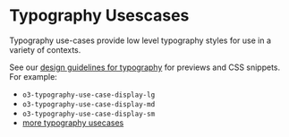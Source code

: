 
<Meta title="Core/Professional/o3-foundation/o3-typography/Usecases" />

# Typography Usescases

Typography use-cases provide low level typography styles for use in a variety of contexts.

See our [design guidelines for typography](https://origami-beta.ft.com/professional/guides/typography/) for previews and CSS snippets.
For example:

- `o3-typography-use-case-display-lg`
- `o3-typography-use-case-display-md`
- `o3-typography-use-case-display-sm`
- [more typography usecases](https://origami-beta.ft.com/professional/guides/typography/)

